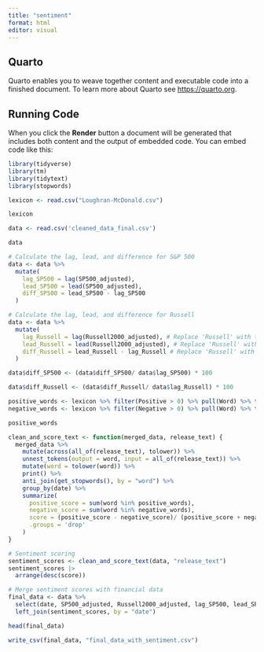 ```yaml
---
title: "sentiment"
format: html
editor: visual
---
```


## Quarto

Quarto enables you to weave together content and executable code into a finished document. To learn more about Quarto see <https://quarto.org>.

## Running Code

When you click the **Render** button a document will be generated that includes both content and the output of embedded code. You can embed code like this:

```r
library(tidyverse)
library(tm)
library(tidytext)
library(stopwords)

lexicon <- read.csv("Loughran-McDonald.csv")
```

```r
lexicon
```

```r
data <- read.csv('cleaned_data_final.csv')
```

```r
data
```

```r
# Calculate the lag, lead, and difference for S&P 500
data <- data %>%
  mutate(
    lag_SP500 = lag(SP500_adjusted),
    lead_SP500 = lead(SP500_adjusted),
    diff_SP500 = lead_SP500 - lag_SP500
  )

# Calculate the lag, lead, and difference for Russell
data <- data %>%
  mutate(
    lag_Russell = lag(Russell2000_adjusted), # Replace 'Russell' with the actual column name
    lead_Russell = lead(Russell2000_adjusted), # Replace 'Russell' with the actual column name
    diff_Russell = lead_Russell - lag_Russell # Replace 'Russell' with the actual column name
  )

data$diff_SP500 <- (data$diff_SP500/ data$lag_SP500) * 100

data$diff_Russell <- (data$diff_Russell/ data$lag_Russell) * 100
```

```r
positive_words <- lexicon %>% filter(Positive > 0) %>% pull(Word) %>% tolower()
negative_words <- lexicon %>% filter(Negative > 0) %>% pull(Word) %>% tolower()
```

```r
positive_words
```

```r
clean_and_score_text <- function(merged_data, release_text) {
  merged_data %>%
    mutate(across(all_of(release_text), tolower)) %>%
    unnest_tokens(output = word, input = all_of(release_text)) %>%
    mutate(word = tolower(word)) %>%
    print() %>%
    anti_join(get_stopwords(), by = "word") %>%
    group_by(date) %>%
    summarize(
      positive_score = sum(word %in% positive_words),
      negative_score = sum(word %in% negative_words),
      score = (positive_score - negative_score)/ (positive_score + negative_score),
      .groups = 'drop'
    )
}

# Sentiment scoring
sentiment_scores <- clean_and_score_text(data, "release_text")
sentiment_scores |>
  arrange(desc(score))
```

```r
# Merge sentiment scores with financial data
final_data <- data %>%
  select(date, SP500_adjusted, Russell2000_adjusted, lag_SP500, lead_SP500, diff_SP500, lag_Russell, lead_Russell, diff_Russell) %>%
  left_join(sentiment_scores, by = "date")

head(final_data)

write_csv(final_data, "final_data_with_sentiment.csv")
```
